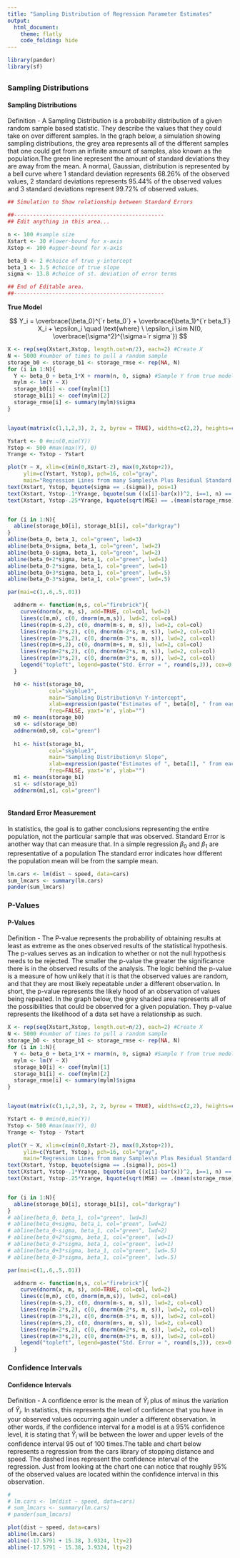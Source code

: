 ```yaml
---
title: "Sampling Distribution of Regression Parameter Estimates"
output: 
  html_document:
    theme: flatly
    code_folding: hide
---
```


```r
library(pander)
library(sf)
```



## {.tabset .tabset-pills }

### Sampling Distributions

#### Sampling Distributions

Definition - A Sampling Distribution is a probability distribution of a given random sample based statistic. They describe the values that they could take on over different samples. In the graph below, a simulation showing sampling distributions, the grey area represents all of the different samples that one could get from an infinite amount of samples, also known as the population.The green line represent the amount of standard deviations they are away from the mean. A normal, Gaussian, distribution is represented by a bell curve where 1 standard deviation represents 68.26% of the observed values, 2 standard deviations represents 95.44% of the observed values and 3 standard deviations represent 99.72% of observed values. 



```r
## Simulation to Show relationship between Standard Errors

##-----------------------------------------------
## Edit anything in this area... 

n <- 100 #sample size
Xstart <- 30 #lower-bound for x-axis
Xstop <- 100 #upper-bound for x-axis

beta_0 <- 2 #choice of true y-intercept
beta_1 <- 3.5 #choice of true slope
sigma <- 13.8 #choice of st. deviation of error terms

## End of Editable area.
##-----------------------------------------------
```

**True Model**

$$
  Y_i = \overbrace{\beta_0}^{`r beta_0`} + \overbrace{\beta_1}^{`r beta_1`} X_i + \epsilon_i \quad \text{where} \ \epsilon_i \sim N(0, \overbrace{\sigma^2}^{\sigma=`r sigma`})
$$

```r
X <- rep(seq(Xstart,Xstop, length.out=n/2), each=2) #Create X
N <- 5000 #number of times to pull a random sample
storage_b0 <- storage_b1 <- storage_rmse <- rep(NA, N)
for (i in 1:N){
  Y <- beta_0 + beta_1*X + rnorm(n, 0, sigma) #Sample Y from true model
  mylm <- lm(Y ~ X)
  storage_b0[i] <- coef(mylm)[1]
  storage_b1[i] <- coef(mylm)[2]
  storage_rmse[i] <- summary(mylm)$sigma
}


layout(matrix(c(1,1,2,3), 2, 2, byrow = TRUE), widths=c(2,2), heights=c(3,3))

Ystart <- 0 #min(0,min(Y)) 
Ystop <- 500 #max(max(Y), 0)
Yrange <- Ystop - Ystart

plot(Y ~ X, xlim=c(min(0,Xstart-2), max(0,Xstop+2)), 
     ylim=c(Ystart, Ystop), pch=16, col="gray",
     main="Regression Lines from many Samples\n Plus Residual Standard Deviation Lines")
text(Xstart, Ystop, bquote(sigma == .(sigma)), pos=1)
text(Xstart, Ystop-.1*Yrange, bquote(sum ((x[i]-bar(x))^2, i==1, n) == .(var(X)*(n-1))), pos=1)
text(Xstart, Ystop-.25*Yrange, bquote(sqrt(MSE) == .(mean(storage_rmse))), pos=1)


for (i in 1:N){
  abline(storage_b0[i], storage_b1[i], col="darkgray")  
}
abline(beta_0, beta_1, col="green", lwd=3)
abline(beta_0+sigma, beta_1, col="green", lwd=2)
abline(beta_0-sigma, beta_1, col="green", lwd=2)
abline(beta_0+2*sigma, beta_1, col="green", lwd=1)
abline(beta_0-2*sigma, beta_1, col="green", lwd=1)
abline(beta_0+3*sigma, beta_1, col="green", lwd=.5)
abline(beta_0-3*sigma, beta_1, col="green", lwd=.5)

par(mai=c(1,.6,.5,.01))

  addnorm <- function(m,s, col="firebrick"){
    curve(dnorm(x, m, s), add=TRUE, col=col, lwd=2)
    lines(c(m,m), c(0, dnorm(m,m,s)), lwd=2, col=col)
    lines(rep(m-s,2), c(0, dnorm(m-s, m, s)), lwd=2, col=col)
    lines(rep(m-2*s,2), c(0, dnorm(m-2*s, m, s)), lwd=2, col=col)
    lines(rep(m-3*s,2), c(0, dnorm(m-3*s, m, s)), lwd=2, col=col)
    lines(rep(m+s,2), c(0, dnorm(m+s, m, s)), lwd=2, col=col)
    lines(rep(m+2*s,2), c(0, dnorm(m+2*s, m, s)), lwd=2, col=col)
    lines(rep(m+3*s,2), c(0, dnorm(m+3*s, m, s)), lwd=2, col=col)
    legend("topleft", legend=paste("Std. Error = ", round(s,3)), cex=0.7, bty="n")
  }

  h0 <- hist(storage_b0, 
             col="skyblue3", 
             main="Sampling Distribution\n Y-intercept",
             xlab=expression(paste("Estimates of ", beta[0], " from each Sample")),
             freq=FALSE, yaxt='n', ylab="")
  m0 <- mean(storage_b0)
  s0 <- sd(storage_b0)
  addnorm(m0,s0, col="green")
  
  h1 <- hist(storage_b1, 
             col="skyblue3", 
             main="Sampling Distribution\n Slope",
             xlab=expression(paste("Estimates of ", beta[1], " from each Sample")),
             freq=FALSE, yaxt='n', ylab="")
  m1 <- mean(storage_b1)
  s1 <- sd(storage_b1)
  addnorm(m1,s1, col="green")



```









#### Standard Error Measurement 

In statistics, the goal is to gather conclusions representing the entire population, not the particular sample that was observed. Standard Error is another way that can measure that. In a simple regression $\beta_0$ and $\beta_1$ are representative of a population The standard error indicates how different the population mean will be from the sample mean.  

```r


lm.cars <- lm(dist ~ speed, data=cars)
sum_lmcars <- summary(lm.cars) 
pander(sum_lmcars)

```


### P-Values

#### P-Values

 Definition - The P-value represents the probability of obtaining results at least as extreme as the ones observed results of the statistical hypothesis. The p-values serves as an indication to whether or not the null hypothesis needs to be rejected. The smaller the p-value the greater the significance there is in the observed results of the analysis. The logic behind the p-value is a measure of how unlikely that it is that the observed values are random, and that they are most likely repeatable under a different observation. In short, the p-value represents the likely hood of an observation of values being repeated. In the graph below, the grey shaded area represents all of the possibilities that could be observed for a given population. They p-value represents the likelihood of a data set have a relationship as such.
 


```r

X <- rep(seq(Xstart,Xstop, length.out=n/2), each=2) #Create X
N <- 5000 #number of times to pull a random sample
storage_b0 <- storage_b1 <- storage_rmse <- rep(NA, N)
for (i in 1:N){
  Y <- beta_0 + beta_1*X + rnorm(n, 0, sigma) #Sample Y from true model
  mylm <- lm(Y ~ X)
  storage_b0[i] <- coef(mylm)[1]
  storage_b1[i] <- coef(mylm)[2]
  storage_rmse[i] <- summary(mylm)$sigma
}


layout(matrix(c(1,1,2,3), 2, 2, byrow = TRUE), widths=c(2,2), heights=c(3,3))

Ystart <- 0 #min(0,min(Y)) 
Ystop <- 500 #max(max(Y), 0)
Yrange <- Ystop - Ystart

plot(Y ~ X, xlim=c(min(0,Xstart-2), max(0,Xstop+2)), 
     ylim=c(Ystart, Ystop), pch=16, col="gray",
     main="Regression Lines from many Samples\n Plus Residual Standard Deviation Lines")
text(Xstart, Ystop, bquote(sigma == .(sigma)), pos=1)
text(Xstart, Ystop-.1*Yrange, bquote(sum ((x[i]-bar(x))^2, i==1, n) == .(var(X)*(n-1))), pos=1)
text(Xstart, Ystop-.25*Yrange, bquote(sqrt(MSE) == .(mean(storage_rmse))), pos=1)


for (i in 1:N){
  abline(storage_b0[i], storage_b1[i], col="darkgray")  
}
# abline(beta_0, beta_1, col="green", lwd=3)
# abline(beta_0+sigma, beta_1, col="green", lwd=2)
# abline(beta_0-sigma, beta_1, col="green", lwd=2)
# abline(beta_0+2*sigma, beta_1, col="green", lwd=1)
# abline(beta_0-2*sigma, beta_1, col="green", lwd=1)
# abline(beta_0+3*sigma, beta_1, col="green", lwd=.5)
# abline(beta_0-3*sigma, beta_1, col="green", lwd=.5)

par(mai=c(1,.6,.5,.01))

  addnorm <- function(m,s, col="firebrick"){
    curve(dnorm(x, m, s), add=TRUE, col=col, lwd=2)
    lines(c(m,m), c(0, dnorm(m,m,s)), lwd=2, col=col)
    lines(rep(m-s,2), c(0, dnorm(m-s, m, s)), lwd=2, col=col)
    lines(rep(m-2*s,2), c(0, dnorm(m-2*s, m, s)), lwd=2, col=col)
    lines(rep(m-3*s,2), c(0, dnorm(m-3*s, m, s)), lwd=2, col=col)
    lines(rep(m+s,2), c(0, dnorm(m+s, m, s)), lwd=2, col=col)
    lines(rep(m+2*s,2), c(0, dnorm(m+2*s, m, s)), lwd=2, col=col)
    lines(rep(m+3*s,2), c(0, dnorm(m+3*s, m, s)), lwd=2, col=col)
    legend("topleft", legend=paste("Std. Error = ", round(s,3)), cex=0.7, bty="n")
  }


```



### Confidence Intervals

#### Confidence Intervals

Definition - A confidence error is the mean of $\hat{Y}_i$ plus of minus the variation of $\hat{Y}_i$. In statistics, this represents the level of confidence that you have in your observed values occurring again under a different observation. In other words, if the confidence interval for a model is at a 95% confidence level, it is stating that $\hat{Y}_i$ will be between the lower and upper levels of the confidence interval 95 out of 100 times.The table and chart below represents a regression from the cars library of stopping distance and speed. The dashed lines represent the confidence interval of the regression. Just from looking at the chart one can notice that roughly 95% of the observed values are located within the confidence interval in this observation. 


```r

# 
# lm.cars <- lm(dist ~ speed, data=cars)
# sum_lmcars <- summary(lm.cars) 
# pander(sum_lmcars)

```

```r

plot(dist ~ speed, data=cars)
abline(lm.cars)
abline(-17.5791 + 15.38, 3.9324, lty=2)
abline(-17.5791 - 15.38, 3.9324, lty=2)

```

###







